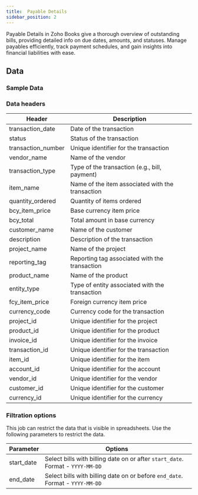 ```yaml
---
title:  Payable Details
sidebar_position: 2
---
```




Payable Details in Zoho Books give a thorough overview of outstanding bills, providing detailed info on due dates, amounts, and statuses. Manage payables efficiently, track payment schedules, and gain insights into financial liabilities with ease.

<AddJob
  template="gsheet_zoho_books_db_get_payable_details"
/>


## Data

### Sample Data

<Gsheet
  src="https://docs.google.com/spreadsheets/d/1-gX-uq5YrTW-6gQJYM-mNXitEOfJLTiQCvPtV8CR1Yc/edit#gid=1968645491"
/>


### Data headers

| Header             | Description                                           |
|--------------------|-------------------------------------------------------|
| transaction_date   | Date of the transaction                                |
| status             | Status of the transaction                              |
| transaction_number | Unique identifier for the transaction                  |
| vendor_name        | Name of the vendor                                     |
| transaction_type   | Type of the transaction (e.g., bill, payment)          |
| item_name          | Name of the item associated with the transaction       |
| quantity_ordered   | Quantity of items ordered                              |
| bcy_item_price     | Base currency item price                               |
| bcy_total          | Total amount in base currency                          |
| customer_name      | Name of the customer                                    |
| description        | Description of the transaction                         |
| project_name       | Name of the project                                    |
| reporting_tag      | Reporting tag associated with the transaction          |
| product_name       | Name of the product                                    |
| entity_type        | Type of entity associated with the transaction         |
| fcy_item_price     | Foreign currency item price                            |
| currency_code      | Currency code for the transaction                      |
| project_id         | Unique identifier for the project                      |
| product_id         | Unique identifier for the product                      |
| invoice_id         | Unique identifier for the invoice                      |
| transaction_id     | Unique identifier for the transaction                  |
| item_id            | Unique identifier for the item                         |
| account_id         | Unique identifier for the account                       |
| vendor_id          | Unique identifier for the vendor                        |
| customer_id        | Unique identifier for the customer                      |
| currency_id        | Unique identifier for the currency                      |




### Filtration options

This job can restrict the data that is visible in spreadsheets. Use the following parameters to restrict the data.

| Parameter | Options |
|----|----|
| start_date | Select bills with billing date on or after `start_date`. Format - `YYYY-MM-DD` |
| end_date | Select bills with billing date on or before `end_date`. Format - `YYYY-MM-DD` |


<!---
## Others

### Similar jobs

Similar sort of data can be achieved by using get accounting transaction job and filtering it by invoice type. 

### Reports that use this job

Here are some of the report templates that use this job: 
-->